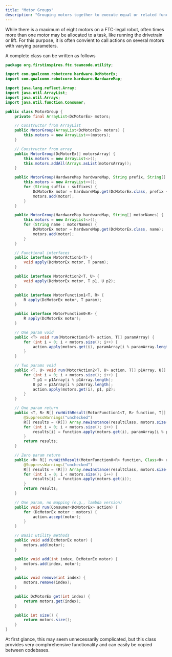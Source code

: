 ```yaml
---
title: "Motor Groups"
description: "Grouping motors together to execute equal or related functionality"
---
```


While there is a maximum of eight motors on a FTC-legal robot, often times more than one motor may be allocated to a task, like running the drivetrain or lift. For this purpose, it is often convient to call actions on several motors with varying parameters.

A complete class can be written as follows

```java
package org.firstinspires.ftc.teamcode.utility;

import com.qualcomm.robotcore.hardware.DcMotorEx;
import com.qualcomm.robotcore.hardware.HardwareMap;

import java.lang.reflect.Array;
import java.util.ArrayList;
import java.util.Arrays;
import java.util.function.Consumer;

public class MotorGroup {
    private final ArrayList<DcMotorEx> motors;

    // Constructor from ArrayList
    public MotorGroup(ArrayList<DcMotorEx> motors) {
        this.motors = new ArrayList<>(motors);
    }

    // Constructor from array
    public MotorGroup(DcMotorEx[] motorsArray) {
        this.motors = new ArrayList<>();
        this.motors.addAll(Arrays.asList(motorsArray));
    }

    public MotorGroup(HardwareMap hardwareMap, String prefix, String[] suffixes) {
        this.motors = new ArrayList<>();
        for (String suffix : suffixes) {
            DcMotorEx motor = hardwareMap.get(DcMotorEx.class, prefix + suffix);
            motors.add(motor);
        }
    }

    public MotorGroup(HardwareMap hardwareMap, String[] motorNames) {
        this.motors = new ArrayList<>();
        for (String name : motorNames) {
            DcMotorEx motor = hardwareMap.get(DcMotorEx.class, name);
            motors.add(motor);
        }
    }

    // Functional interfaces
    public interface MotorAction1<T> {
        void apply(DcMotorEx motor, T param);
    }

    public interface MotorAction2<T, U> {
        void apply(DcMotorEx motor, T p1, U p2);
    }

    public interface MotorFunction1<T, R> {
        R apply(DcMotorEx motor, T param);
    }

    public interface MotorFunction0<R> {
        R apply(DcMotorEx motor);
    }

    // One param void
    public <T> void run(MotorAction1<T> action, T[] paramArray) {
        for (int i = 0; i < motors.size(); i++) {
            action.apply(motors.get(i), paramArray[i % paramArray.length]);
        }
    }

    // Two params void
    public <T, U> void run(MotorAction2<T, U> action, T[] p1Array, U[] p2Array) {
        for (int i = 0; i < motors.size(); i++) {
            T p1 = p1Array[i % p1Array.length];
            U p2 = p2Array[i % p2Array.length];
            action.apply(motors.get(i), p1, p2);
        }
    }

    // One param return
    public <T, R> R[] runWithResult(MotorFunction1<T, R> function, T[] paramArray, Class<R> resultClass) {
        @SuppressWarnings("unchecked")
        R[] results = (R[]) Array.newInstance(resultClass, motors.size());
        for (int i = 0; i < motors.size(); i++) {
            results[i] = function.apply(motors.get(i), paramArray[i % paramArray.length]);
        }
        return results;
    }

    // Zero param return
    public <R> R[] runWithResult(MotorFunction0<R> function, Class<R> resultClass) {
        @SuppressWarnings("unchecked")
        R[] results = (R[]) Array.newInstance(resultClass, motors.size());
        for (int i = 0; i < motors.size(); i++) {
            results[i] = function.apply(motors.get(i));
        }
        return results;
    }

    // One param, no mapping (e.g., lambda version)
    public void run(Consumer<DcMotorEx> action) {
        for (DcMotorEx motor : motors) {
            action.accept(motor);
        }
    }

    // Basic utility methods
    public void add(DcMotorEx motor) {
        motors.add(motor);
    }

    public void add(int index, DcMotorEx motor) {
        motors.add(index, motor);
    }

    public void remove(int index) {
        motors.remove(index);
    }

    public DcMotorEx get(int index) {
        return motors.get(index);
    }

    public int size() {
        return motors.size();
    }
}
```

At first glance, this may seem unnecessarily complicated, but this class provides very comphrehensive functionality and can easily be copied between codebases.